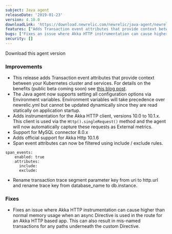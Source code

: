 ```yaml
---
subject: Java agent
releaseDate: '2019-01-23'
version: 4.10.0
downloadLink: 'https://download.newrelic.com/newrelic/java-agent/newrelic-agent/4.10.0/'
features: ["Adds Transaction event attributes that provide context between your Kubernetes cluster and services", "The Java agent now supports setting all configuration options via Environment variables", "Adds instrumentation for the Akka HTTP client, versions 10.0 to 10.1.x", "Support for MySQL connector 8.0.x", "Adds support for Akka Http 10.1.6", "Span event attributes can now be filtered using include/exclude rules", "Rename transaction trace segment parameter key from uri to http.url and rename trace key from database_name to db.instance"]
bugs: ["Fixes an issue where Akka HTTP instrumentation can cause higher than normal memory usage"]
security: []
---
```


<ButtonGroup>
  <ButtonLink
    role="button"
    to="https://download.newrelic.com/newrelic/java-agent/newrelic-agent/4.10.0/"
    variant="primary"
  >
    Download this agent version
  </ButtonLink>
</ButtonGroup>

### Improvements

* This release adds Transaction event attributes that provide context between your Kubernetes cluster and services. For details on the benefits (public beta coming soon) see [this blog post](https://blog.newrelic.com/engineering/monitoring-application-performance-in-kubernetes/).
* The Java agent now supports setting all configuration options via Environment variables. Environment variables will take precedence over newrelic.yml but cannot be updated dynamically since they are read statically on application startup.
* Adds instrumentation for the Akka HTTP client, versions 10.0 to 10.1.x. This client is used via the `Http().singleRequest()` method and the agent will now automatically capture these requests as External metrics.
* Support for MySQL connector 8.0.x
* Adds official support for Akka Http 10.1.6
* Span event attributes can now be filtered using include / exclude rules.

```
span_events:
    enabled: true
    attributes:
      include:
      exclude:
```

* Rename transaction trace segment parameter key from uri to http.url and rename trace key from database_name to db.instance.

### Fixes

* Fixes an issue where Akka HTTP instrumentation can cause higher than normal memory usage when an async Directive is used in the route for an Akka HTTP based app. This can also result in mis-named transactions for any paths underneath the custom Directive.
